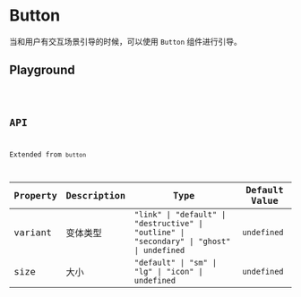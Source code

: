 # Button

当和用户有交互场景引导的时候，可以使用 `Button` 组件进行引导。

## Playground

<code src="./playground.tsx" />

## API

Extended from `button`

| Property | Description | Type                                                                                       | Default Value |
| -------- | ----------- | ------------------------------------------------------------------------------------------ | ------------- |
| variant  | 变体类型    | `"link" \| "default" \| "destructive" \| "outline" \| "secondary" \| "ghost" \| undefined` | `undefined`   |
| size     | 大小        | `"default" \| "sm" \| "lg" \| "icon" \| undefined`                                         | `undefined`   |
